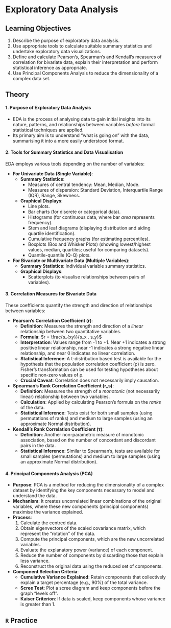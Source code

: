 # Exploratory Data Analysis

## Learning Objectives {-#objectives-exploratory-data-analysis}

1. Describe the purpose of exploratory data analysis.
2. Use appropriate tools to calculate suitable summary statistics and undertake exploratory data visualizations.
3. Define and calculate Pearson’s, Spearman’s and Kendall’s measures of correlation for bivariate data, explain their interpretation and perform statistical inference as appropriate.
4. Use Principal Components Analysis to reduce the dimensionality of a complex data set.

## Theory {-#theory-exploratory-data-analysis}

#### 1. Purpose of Exploratory Data Analysis
*   EDA is the process of analysing data to gain initial insights into its nature, patterns, and relationships between variables *before* formal statistical techniques are applied.
*   Its primary aim is to understand "what is going on" with the data, summarising it into a more easily understood format.

#### 2. Tools for Summary Statistics and Data Visualisation
EDA employs various tools depending on the number of variables:

*   **For Univariate Data (Single Variable)**:
    *   **Summary Statistics**:
        *   Measures of central tendency: Mean, Median, Mode.
        *   Measures of dispersion: Standard Deviation, Interquartile Range (IQR), Range, Skewness.
    *   **Graphical Displays**:
        *   Line plots.
        *   Bar charts (for discrete or categorical data).
        *   Histograms (for continuous data, where bar *area* represents frequency).
        *   Stem and leaf diagrams (displaying distribution and aiding quartile identification).
        *   Cumulative frequency graphs (for estimating percentiles).
        *   Boxplots (Box and Whisker Plots) (showing lowest/highest values, median, quartiles; useful for comparing datasets).
        *   Quantile-quantile (Q-Q) plots.

*   **For Bivariate or Multivariate Data (Multiple Variables)**:
    *   **Summary Statistics**: Individual variable summary statistics.
    *   **Graphical Displays**:
        *   Scatterplots (to visualise relationships between pairs of variables).

#### 3. Correlation Measures for Bivariate Data
These coefficients quantify the strength and direction of relationships between variables:

*   **Pearson's Correlation Coefficient (r)**:
    *   **Definition**: Measures the strength and direction of a *linear* relationship between two quantitative variables.
    *   **Formula**: $r = \frac{s_{xy}}{s_x . s_y}$
    *   **Interpretation**: Values range from -1 to +1. Near +1 indicates a strong positive linear relationship, near -1 indicates a strong negative linear relationship, and near 0 indicates no linear correlation.
    *   **Statistical Inference**: A t-distribution based test is available for the hypothesis that the population correlation coefficient (ρ) is zero. Fisher's transformation can be used for testing hypotheses about specific non-zero values of ρ.
    *   **Crucial Caveat**: Correlation does not necessarily imply causation.

*   **Spearman's Rank Correlation Coefficient (r_s)**:
    *   **Definition**: Measures the strength of a *monotonic* (not necessarily linear) relationship between two variables.
    *   **Calculation**: Applied by calculating Pearson's formula on the *ranks* of the data.
    *   **Statistical Inference**: Tests exist for both small samples (using permutations of ranks) and medium to large samples (using an approximate Normal distribution).

*   **Kendall's Rank Correlation Coefficient (τ)**:
    *   **Definition**: Another non-parametric measure of monotonic association, based on the number of concordant and discordant pairs in the data.
    *   **Statistical Inference**: Similar to Spearman's, tests are available for small samples (permutations) and medium to large samples (using an approximate Normal distribution).

#### 4. Principal Components Analysis (PCA)
*   **Purpose**: PCA is a method for reducing the dimensionality of a complex dataset by identifying the key components necessary to model and understand the data.
*   **Mechanism**: It creates uncorrelated linear combinations of the original variables, where these new components (principal components) maximise the variance explained.
*   **Process**:
    1.  Calculate the centred data.
    2.  Obtain eigenvectors of the scaled covariance matrix, which represent the "rotation" of the data.
    3.  Compute the principal components, which are the new uncorrelated variables.
    4.  Evaluate the explanatory power (variance) of each component.
    5.  Reduce the number of components by discarding those that explain less variance.
    6.  Reconstruct the original data using the reduced set of components.
*   **Component Selection Criteria**:
    *   **Cumulative Variance Explained**: Retain components that collectively explain a target percentage (e.g., 90%) of the total variance.
    *   **Scree Test**: Plot a scree diagram and keep components before the graph "levels off".
    *   **Kaiser Criterion**: If data is scaled, keep components whose variance is greater than 1.

## `R` Practice {-#practice-exploratory-data-analysis}